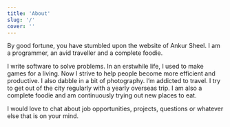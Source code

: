 ```yaml
---
title: 'About'
slug: '/'
cover: ''
---
```


By good fortune, you have stumbled upon the website of Ankur Sheel. I am a programmer, an avid traveller and a complete foodie.

I write software to solve problems. In an erstwhile life, I used to make games for a living. Now I strive to help people become more efficient and productive. I also dabble in a bit of photography. I’m addicted to travel. I try to get out of the city regularly with a yearly overseas trip. I am also a complete foodie and am continuously trying out new places to eat.

<!-- Feel free to follow the links to my blog, professional projects or other game stuff I do in my free time. -->

I would love to chat about job opportunities, projects, questions or whatever else that is on your mind.

